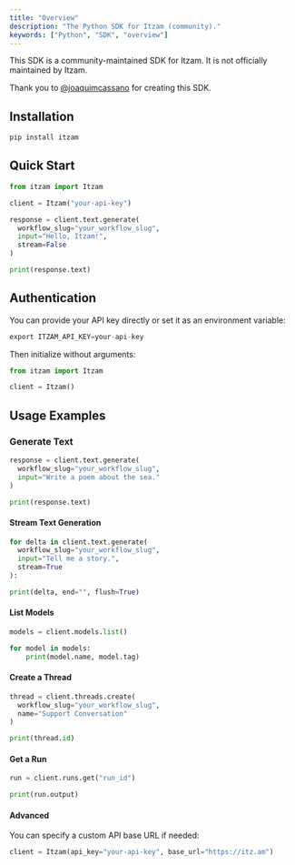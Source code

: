 ```yaml
---
title: "Overview"
description: "The Python SDK for Itzam (community)."
keywords: ["Python", "SDK", "overview"]
---
```


<Note>
  This SDK is a community-maintained SDK for Itzam. It is not officially
  maintained by Itzam.

Thank you to [@joaquimcassano](https://x.com/joaquimcassano) for creating
this SDK.

</Note>

## Installation

```bash
pip install itzam
```

## Quick Start

```python
from itzam import Itzam

client = Itzam("your-api-key")

response = client.text.generate(
  workflow_slug="your_workflow_slug",
  input="Hello, Itzam!",
  stream=False
)

print(response.text)
```

## Authentication

You can provide your API key directly or set it as an environment variable:

```python
export ITZAM_API_KEY=your-api-key
```

Then initialize without arguments:

```python
from itzam import Itzam

client = Itzam()
```

## Usage Examples

### Generate Text

```python
response = client.text.generate(
  workflow_slug="your_workflow_slug",
  input="Write a poem about the sea."
)

print(response.text)
```

#### Stream Text Generation

```python
for delta in client.text.generate(
  workflow_slug="your_workflow_slug",
  input="Tell me a story.",
  stream=True
):

print(delta, end="", flush=True)
```

#### List Models

```python
models = client.models.list()

for model in models:
    print(model.name, model.tag)
```

#### Create a Thread

```python
thread = client.threads.create(
  workflow_slug="your_workflow_slug",
  name="Support Conversation"
)

print(thread.id)
```

#### Get a Run

```python
run = client.runs.get("run_id")

print(run.output)
```

#### Advanced

You can specify a custom API base URL if needed:

```python
client = Itzam(api_key="your-api-key", base_url="https://itz.am")
```
